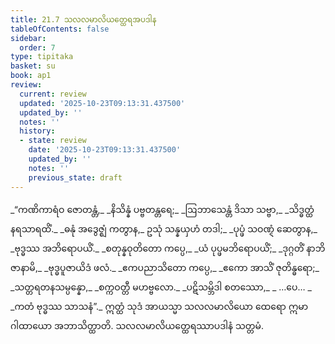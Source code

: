 ```yaml
---
title: 21.7 သလလမာလိယတ္ထေရအပဒါန
tableOfContents: false
sidebar:
  order: 7
type: tipitaka
basket: su
book: ap1
review:
  current: review
  updated: '2025-10-23T09:13:31.437500'
  updated_by: ''
  notes: ''
  history:
  - state: review
    date: '2025-10-23T09:13:31.437500'
    updated_by: ''
    notes: ''
    previous_state: draft
---
```



<ReviewStatus review={frontmatter.review} showDetails={true} />

<HypothesisAnnotation frontmatter={frontmatter} />

<DynamicBreadcrumb />

<Division number="30" book="ap1" e="ch" v="20" p="230">

<Paragraph number="2791" type="verses" book="ap1">
_“ကဏိကာရံဝ ဇောတန္တံ,_  
_နိသိန္နံ ပဗ္ဗတန္တရေ;_  
_ဩဘာသေန္တံ ဒိသာ သဗ္ဗာ,_  
_သိဒ္ဓတ္ထံ နရသာရထိံ._  

</Paragraph>

</Division>
<Division number="31" book="ap1" e="ch" v="20" p="230">

<Paragraph number="2792" type="verses" book="ap1">
_ဓနုံ အဒွေဇ္ဈံ ကတွာန,_  
ဥသုံ သန္နယှဟံ တဒါ;_  
_ပုပ္ဖံ သဝဏ္ဋံ ဆေတွာန,_  
_ဗုဒ္ဓဿ အဘိရောပယိံ._  

</Paragraph>

</Division>
<Division number="32" book="ap1" e="ch" v="20" p="230">

<Paragraph number="2793" type="verses" book="ap1">
_စတုန္နဝုတိတော ကပ္ပေ,_  
_ယံ ပုပ္ဖမဘိရောပယိံ;_  
_ဒုဂ္ဂတိံ နာဘိဇာနာမိ,_  
_ဗုဒ္ဓပူဇာယိဒံ ဖလံ._  

</Paragraph>

</Division>
<Division number="33" book="ap1" e="ch" v="20" p="230">

<Paragraph number="2794" type="verses" book="ap1">
_ဧကပညာသိတော ကပ္ပေ,_  
_ဧကော အာသိံ ဇုတိန္ဓရော;_  
_သတ္တရတနသမ္ပန္နော,_  
_စက္ကဝတ္တီ မဟဗ္ဗလော._  

</Paragraph>

</Division>
<Division number="34" book="ap1" e="ch" v="20" p="230">

<Paragraph number="2795" type="verses" book="ap1">
_ပဋိသမ္ဘိဒါ စတဿော,_  
_ …ပေ… _  
_ကတံ ဗုဒ္ဓဿ သာသနံ”._  

</Paragraph>

<Paragraph number="2796" book="ap1">
ဣတ္ထံ သုဒံ အာယသ္မာ သလလမာလိယော ထေရော ဣမာ ဂါထာယော အဘာသိတ္ထာတိ.

</Paragraph>
</Division>

<Paragraph number="2797" type="center" book="ap1">
သလလမာလိယတ္ထေရဿာပဒါနံ သတ္တမံ.
</Paragraph>